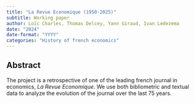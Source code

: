 ```yaml
---
title: "La Revue Economique (1950-2025)"
subtitle: Working paper   
author: Loïc Charles, Thomas Delcey, Yann Giraud, Ivan Ledezema 
date: "2024"
date-format: "YYYY"
categories: "History of french economics"
---
```


<!-- ![](picture.jpg) -->

## Abstract

The project is a retrospective of one of the leading french journal in economics, _La Revue Economique_. We use both bibliometric and textual data to analyze the evolution of the journal over the last 75 years.

<!-- ## Published In -->

<!-- This article is forthcoming in the *History of Political Economy*. [Link](https://doi.org/10.1215/00182702-11242749) -->

